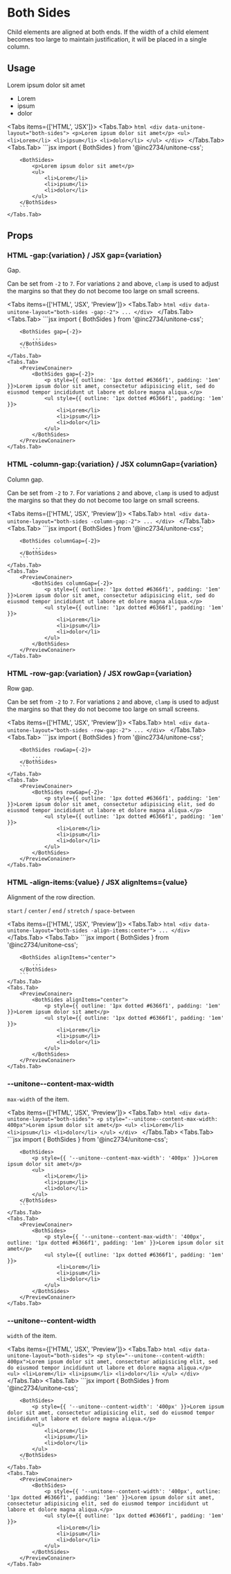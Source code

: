 
# Both Sides

Child elements are aligned at both ends. If the width of a child element becomes too large to maintain justification, it will be placed in a single column.

## Usage

<PreviewConainer>
	<BothSides>
		<p style={{ outline: '1px dotted #6366f1', padding: '1em' }}>Lorem ipsum dolor sit amet</p>
		<ul style={{ outline: '1px dotted #6366f1', padding: '1em' }}>
			<li>Lorem</li>
			<li>ipsum</li>
			<li>dolor</li>
		</ul>
	</BothSides>
</PreviewConainer>

<Tabs items={['HTML', 'JSX']}>
	<Tabs.Tab>
		```html
		<div data-unitone-layout="both-sides">
			<p>Lorem ipsum dolor sit amet</p>
			<ul>
				<li>Lorem</li>
				<li>ipsum</li>
				<li>dolor</li>
			</ul>
		</div>
		```
	</Tabs.Tab>
	<Tabs.Tab>
		```jsx
		import { BothSides } from '@inc2734/unitone-css';

		<BothSides>
			<p>Lorem ipsum dolor sit amet</p>
			<ul>
				<li>Lorem</li>
				<li>ipsum</li>
				<li>dolor</li>
			</ul>
		</BothSides>
		```
	</Tabs.Tab>
</Tabs>

## Props

### <Badge>HTML</Badge> -gap:\{variation\} / <Badge>JSX</Badge> gap=\{variation\}

Gap.

Can be set from `-2` to `7`. For variations `2` and above, `clamp` is used to adjust the margins so that they do not become too large on small screens.

<Tabs items={['HTML', 'JSX', 'Preview']}>
	<Tabs.Tab>
		```html
		<div data-unitone-layout="both-sides -gap:-2">
			...
		</div>
		```
	</Tabs.Tab>
	<Tabs.Tab>
		```jsx
		import { BothSides } from '@inc2734/unitone-css';

		<BothSides gap={-2}>
			...
		</BothSides>
		```
	</Tabs.Tab>
	<Tabs.Tab>
		<PreviewConainer>
			<BothSides gap={-2}>
				<p style={{ outline: '1px dotted #6366f1', padding: '1em' }}>Lorem ipsum dolor sit amet, consectetur adipisicing elit, sed do eiusmod tempor incididunt ut labore et dolore magna aliqua.</p>
				<ul style={{ outline: '1px dotted #6366f1', padding: '1em' }}>
					<li>Lorem</li>
					<li>ipsum</li>
					<li>dolor</li>
				</ul>
			</BothSides>
		</PreviewConainer>
	</Tabs.Tab>
</Tabs>

### <Badge>HTML</Badge> -column-gap:\{variation\} / <Badge>JSX</Badge> columnGap=\{variation\}

Column gap.

Can be set from `-2` to `7`. For variations `2` and above, `clamp` is used to adjust the margins so that they do not become too large on small screens.

<Tabs items={['HTML', 'JSX', 'Preview']}>
	<Tabs.Tab>
		```html
		<div data-unitone-layout="both-sides -column-gap:-2">
			...
		</div>
		```
	</Tabs.Tab>
	<Tabs.Tab>
		```jsx
		import { BothSides } from '@inc2734/unitone-css';

		<BothSides columnGap={-2}>
			...
		</BothSides>
		```
	</Tabs.Tab>
	<Tabs.Tab>
		<PreviewConainer>
			<BothSides columnGap={-2}>
				<p style={{ outline: '1px dotted #6366f1', padding: '1em' }}>Lorem ipsum dolor sit amet, consectetur adipisicing elit, sed do eiusmod tempor incididunt ut labore et dolore magna aliqua.</p>
				<ul style={{ outline: '1px dotted #6366f1', padding: '1em' }}>
					<li>Lorem</li>
					<li>ipsum</li>
					<li>dolor</li>
				</ul>
			</BothSides>
		</PreviewConainer>
	</Tabs.Tab>
</Tabs>

### <Badge>HTML</Badge> -row-gap:\{variation\} / <Badge>JSX</Badge> rowGap=\{variation\}

Row gap.

Can be set from `-2` to `7`. For variations `2` and above, `clamp` is used to adjust the margins so that they do not become too large on small screens.

<Tabs items={['HTML', 'JSX', 'Preview']}>
	<Tabs.Tab>
		```html
		<div data-unitone-layout="both-sides -row-gap:-2">
			...
		</div>
		```
	</Tabs.Tab>
	<Tabs.Tab>
		```jsx
		import { BothSides } from '@inc2734/unitone-css';

		<BothSides rowGap={-2}>
			...
		</BothSides>
		```
	</Tabs.Tab>
	<Tabs.Tab>
		<PreviewConainer>
			<BothSides rowGap={-2}>
				<p style={{ outline: '1px dotted #6366f1', padding: '1em' }}>Lorem ipsum dolor sit amet, consectetur adipisicing elit, sed do eiusmod tempor incididunt ut labore et dolore magna aliqua.</p>
				<ul style={{ outline: '1px dotted #6366f1', padding: '1em' }}>
					<li>Lorem</li>
					<li>ipsum</li>
					<li>dolor</li>
				</ul>
			</BothSides>
		</PreviewConainer>
	</Tabs.Tab>
</Tabs>

### <Badge>HTML</Badge> -align-items:\{value\} / <Badge>JSX</Badge> alignItems=\{value\}

Alignment of the row direction.

`start` / `center` / `end` / `stretch` / `space-between`

<Tabs items={['HTML', 'JSX', 'Preview']}>
	<Tabs.Tab>
		```html
		<div data-unitone-layout="both-sides -align-items:center">
			...
		</div>
		```
	</Tabs.Tab>
	<Tabs.Tab>
		```jsx
		import { BothSides } from '@inc2734/unitone-css';

		<BothSides alignItems="center">
			...
		</BothSides>
		```
	</Tabs.Tab>
	<Tabs.Tab>
		<PreviewConainer>
			<BothSides alignItems="center">
				<p style={{ outline: '1px dotted #6366f1', padding: '1em' }}>Lorem ipsum dolor sit amet</p>
				<ul style={{ outline: '1px dotted #6366f1', padding: '1em' }}>
					<li>Lorem</li>
					<li>ipsum</li>
					<li>dolor</li>
				</ul>
			</BothSides>
		</PreviewConainer>
	</Tabs.Tab>
</Tabs>

### --unitone--content-max-width

`max-width` of the item.

<Tabs items={['HTML', 'JSX', 'Preview']}>
	<Tabs.Tab>
		```html
		<div data-unitone-layout="both-sides">
			<p style="--unitone--content-max-width: 400px">Lorem ipsum dolor sit amet</p>
			<ul>
				<li>Lorem</li>
				<li>ipsum</li>
				<li>dolor</li>
			</ul>
		</div>
		```
	</Tabs.Tab>
	<Tabs.Tab>
		```jsx
		import { BothSides } from '@inc2734/unitone-css';

		<BothSides>
			<p style={{ '--unitone--content-max-width': '400px' }}>Lorem ipsum dolor sit amet</p>
			<ul>
				<li>Lorem</li>
				<li>ipsum</li>
				<li>dolor</li>
			</ul>
		</BothSides>
		```
	</Tabs.Tab>
	<Tabs.Tab>
		<PreviewConainer>
			<BothSides>
				<p style={{ '--unitone--content-max-width': '400px', outline: '1px dotted #6366f1', padding: '1em' }}>Lorem ipsum dolor sit amet</p>
				<ul style={{ outline: '1px dotted #6366f1', padding: '1em' }}>
					<li>Lorem</li>
					<li>ipsum</li>
					<li>dolor</li>
				</ul>
			</BothSides>
		</PreviewConainer>
	</Tabs.Tab>
</Tabs>

### --unitone--content-width

`width` of the item.

<Tabs items={['HTML', 'JSX', 'Preview']}>
	<Tabs.Tab>
		```html
		<div data-unitone-layout="both-sides">
			<p style="--unitone--content-width: 400px">Lorem ipsum dolor sit amet, consectetur adipisicing elit, sed do eiusmod tempor incididunt ut labore et dolore magna aliqua.</p>
			<ul>
				<li>Lorem</li>
				<li>ipsum</li>
				<li>dolor</li>
			</ul>
		</div>
		```
	</Tabs.Tab>
	<Tabs.Tab>
		```jsx
		import { BothSides } from '@inc2734/unitone-css';

		<BothSides>
			<p style={{ '--unitone--content-width': '400px' }}>Lorem ipsum dolor sit amet, consectetur adipisicing elit, sed do eiusmod tempor incididunt ut labore et dolore magna aliqua.</p>
			<ul>
				<li>Lorem</li>
				<li>ipsum</li>
				<li>dolor</li>
			</ul>
		</BothSides>
		```
	</Tabs.Tab>
	<Tabs.Tab>
		<PreviewConainer>
			<BothSides>
				<p style={{ '--unitone--content-width': '400px', outline: '1px dotted #6366f1', padding: '1em' }}>Lorem ipsum dolor sit amet, consectetur adipisicing elit, sed do eiusmod tempor incididunt ut labore et dolore magna aliqua.</p>
				<ul style={{ outline: '1px dotted #6366f1', padding: '1em' }}>
					<li>Lorem</li>
					<li>ipsum</li>
					<li>dolor</li>
				</ul>
			</BothSides>
		</PreviewConainer>
	</Tabs.Tab>
</Tabs>
